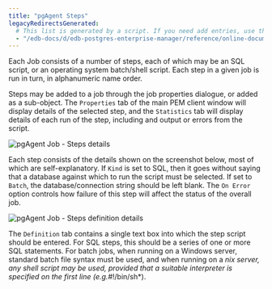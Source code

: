 ```yaml
---
title: "pgAgent Steps"
legacyRedirectsGenerated:
  # This list is generated by a script. If you need add entries, use the `legacyRedirects` key.
  - "/edb-docs/d/edb-postgres-enterprise-manager/reference/online-documentation/8.0/pgagent-steps.html"
---
```


<div id="pgagent-steps" class="registered_link"></div>

Each Job consists of a number of steps, each of which may be an SQL script, or an operating system batch/shell script. Each step in a given job is run in turn, in alphanumeric name order.

Steps may be added to a job through the job properties dialogue, or added as a sub-object. The `Properties` tab of the main PEM client window will display details of the selected step, and the `Statistics` tab will display details of each run of the step, including and output or errors from the script.

![pgAgent Job - Steps details](../images/pgagent_stepstats.png)

Each step consists of the details shown on the screenshot below, most of which are self-explanatory. If `Kind` is set to SQL, then it goes without saying that a database against which to run the script must be selected. If set to `Batch`, the database/connection string should be left blank. The `On Error` option controls how failure of this step will affect the status of the overall job.

![pgAgent Job - Steps definition details](../images/pgagent_stepdetails.png)

The `Definition` tab contains a single text box into which the step script should be entered. For SQL steps, this should be a series of one or more SQL statements. For batch jobs, when running on a Windows server, standard batch file syntax must be used, and when running on a *nix server, any shell script may be used, provided that a suitable interpreter is specified on the first line (e.g.*#!/bin/sh\*).
